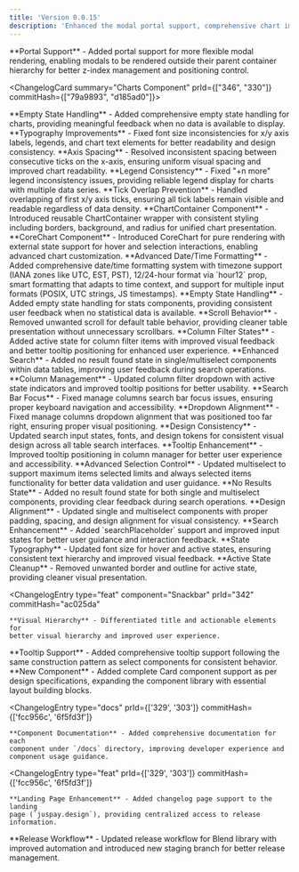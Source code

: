 ```yaml
---
title: 'Version 0.0.15'
description: 'Enhanced the modal portal support, comprehensive chart improvements with timezone formatting, advanced data table features, and expanded component ecosystem including new Card component. Delivered significant UI/UX improvements across select components, tabs, popover, snackbar, and menu with better documentation and workflow updates.'
---
```


<VersionHeader version="v0.0.15" date="2024-09-05" status="stable" />

<ChangelogCard summary="Modal Component" prId="323" commitHash="b687243" defaultExpanded={true}>

<ChangelogEntry type="feat" component="Modal">
    **Portal Support** - Added portal support for more flexible modal rendering,
    enabling modals to be rendered outside their parent container hierarchy for
    better z-index management and positioning control.
</ChangelogEntry>

</ChangelogCard>

<ChangelogCard summary="Charts Component" prId={["346", "330"]} commitHash={["79a9893", "d185ad0"]}>

<ChangelogEntry type="feat" component="Charts">
    **Empty State Handling** - Added comprehensive empty state handling for
    charts, providing meaningful feedback when no data is available to display.
</ChangelogEntry>

<ChangelogEntry type="fix" component="Charts">
    **Typography Improvements** - Fixed font size inconsistencies for x/y axis
    labels, legends, and chart text elements for better readability and design
    consistency.
</ChangelogEntry>

<ChangelogEntry type="fix" component="Charts">
    **Axis Spacing** - Resolved inconsistent spacing between consecutive ticks
    on the x-axis, ensuring uniform visual spacing and improved chart
    readability.
</ChangelogEntry>

<ChangelogEntry type="fix" component="Charts">
    **Legend Consistency** - Fixed "+n more" legend inconsistency issues,
    providing reliable legend display for charts with multiple data series.
</ChangelogEntry>

<ChangelogEntry type="fix" component="Charts">
    **Tick Overlap Prevention** - Handled overlapping of first x/y axis ticks,
    ensuring all tick labels remain visible and readable regardless of data
    density.
</ChangelogEntry>

<ChangelogEntry type="feat" component="Charts">
    **ChartContainer Component** - Introduced reusable ChartContainer wrapper
    with consistent styling including borders, background, and radius for
    unified chart presentation.
</ChangelogEntry>

<ChangelogEntry type="feat" component="Charts">
    **CoreChart Component** - Introduced CoreChart for pure rendering with
    external state support for hover and selection interactions, enabling
    advanced chart customization.
</ChangelogEntry>

<ChangelogEntry type="feat" component="Charts">
    **Advanced Date/Time Formatting** - Added comprehensive date/time formatting
    system with timezone support (IANA zones like UTC, EST, PST), 12/24-hour
    format via `hour12` prop, smart formatting that adapts to time context, and
    support for multiple input formats (POSIX, UTC strings, JS timestamps).
</ChangelogEntry>

</ChangelogCard>

<ChangelogCard summary="Stats Component" prId="346" commitHash="79a9893">

<ChangelogEntry type="feat" component="Stats">
    **Empty State Handling** - Added empty state handling for stats components,
    providing consistent user feedback when no statistical data is available.
</ChangelogEntry>

</ChangelogCard>

<ChangelogCard summary="Data Table Component" prId="339" commitHash="ab77657">

<ChangelogEntry type="fix" component="DataTable">
    **Scroll Behavior** - Removed unwanted scroll for default table behavior,
    providing cleaner table presentation without unnecessary scrollbars.
</ChangelogEntry>

<ChangelogEntry type="feat" component="DataTable">
    **Column Filter States** - Added active state for column filter items with
    improved visual feedback and better tooltip positioning for enhanced user
    experience.
</ChangelogEntry>

<ChangelogEntry type="feat" component="DataTable">
    **Enhanced Search** - Added no result found state in single/multiselect
    components within data tables, improving user feedback during search
    operations.
</ChangelogEntry>

<ChangelogEntry type="feat" component="DataTable">
    **Column Management** - Updated column filter dropdown with active state
    indicators and improved tooltip positions for better usability.
</ChangelogEntry>

<ChangelogEntry type="fix" component="DataTable">
    **Search Bar Focus** - Fixed manage columns search bar focus issues,
    ensuring proper keyboard navigation and accessibility.
</ChangelogEntry>

<ChangelogEntry type="fix" component="DataTable">
    **Dropdown Alignment** - Fixed manage columns dropdown alignment that was
    positioned too far right, ensuring proper visual positioning.
</ChangelogEntry>

<ChangelogEntry type="feat" component="DataTable">
    **Design Consistency** - Updated search input states, fonts, and design
    tokens for consistent visual design across all table search interfaces.
</ChangelogEntry>

<ChangelogEntry type="feat" component="DataTable">
    **Tooltip Enhancement** - Improved tooltip positioning in column manager for
    better user experience and accessibility.
</ChangelogEntry>

</ChangelogCard>

<ChangelogCard summary="Select Components" prId="339" commitHash="ab77657">

<ChangelogEntry type="feat" component="MultiSelect">
    **Advanced Selection Control** - Updated multiselect to support maximum
    items selected limits and always selected items functionality for better
    data validation and user guidance.
</ChangelogEntry>

<ChangelogEntry type="feat" component="SingleSelect,MultiSelect">
    **No Results State** - Added no result found state for both single and
    multiselect components, providing clear feedback during search operations.
</ChangelogEntry>

<ChangelogEntry type="feat" component="SingleSelect,MultiSelect">
    **Design Alignment** - Updated single and multiselect components with proper
    padding, spacing, and design alignment for visual consistency.
</ChangelogEntry>

<ChangelogEntry type="feat" component="SingleSelect,MultiSelect">
    **Search Enhancement** - Added `searchPlaceholder` support and improved
    input states for better user guidance and interaction feedback.
</ChangelogEntry>

</ChangelogCard>

<ChangelogCard summary="Component Updates">

<ChangelogEntry type="feat" component="Tabs" prId="339" commitHash="ab77657">
    **State Typography** - Updated font size for hover and active states,
    ensuring consistent text hierarchy and improved visual feedback.
</ChangelogEntry>

<ChangelogEntry type="fix" component="Popover" prId="339" commitHash="ab77657">
    **Active State Cleanup** - Removed unwanted border and outline for active
    state, providing cleaner visual presentation.
</ChangelogEntry>

<ChangelogEntry
    type="feat"
    component="Snackbar"
    prId="342"
    commitHash="ac025da"
>
    **Visual Hierarchy** - Differentiated title and actionable elements for
    better visual hierarchy and improved user experience.
</ChangelogEntry>

<ChangelogEntry type="feat" component="Menu" prId="345" commitHash="a089300">
    **Tooltip Support** - Added comprehensive tooltip support following the same
    construction pattern as select components for consistent behavior.
</ChangelogEntry>

<ChangelogEntry type="feat" component="Card" prId="335" commitHash="7ccbbf2">
    **New Component** - Added complete Card component support as per design
    specifications, expanding the component library with essential layout
    building blocks.
</ChangelogEntry>

</ChangelogCard>

<ChangelogCard summary="Documentation & Infrastructure">

<ChangelogEntry
    type="docs"
    prId={['329', '303']}
    commitHash={['fcc956c', '6f5fd3f']}
>
    **Component Documentation** - Added comprehensive documentation for each
    component under `/docs` directory, improving developer experience and
    component usage guidance.
</ChangelogEntry>

<ChangelogEntry
    type="feat"
    prId={['329', '303']}
    commitHash={['fcc956c', '6f5fd3f']}
>
    **Landing Page Enhancement** - Added changelog page support to the landing
    page (`juspay.design`), providing centralized access to release information.
</ChangelogEntry>

<ChangelogEntry type="chore" prId="328" commitHash="31d8358">
    **Release Workflow** - Updated release workflow for Blend library with
    improved automation and introduced new staging branch for better release
    management.
</ChangelogEntry>

</ChangelogCard>
